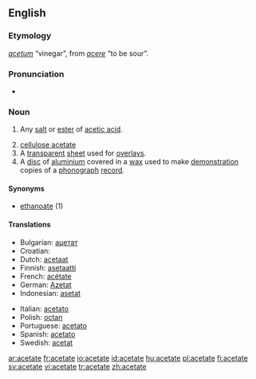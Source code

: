 ==English==
{{wikipedia}}

===Etymology===
{{etyl|la}} ''[[acetum]]'' “vinegar”, from ''[[acere]]'' “to be sour”.

===Pronunciation===
* {{audio|en-us-acetate.ogg|Audio (US)}}

===Noun===
{{en-noun}}

# {{organic chemistry}} Any [[salt]] or [[ester]] of [[acetic acid]].
# [[cellulose acetate]]
# A [[transparent]] [[sheet]] used for [[overlay]]s.
# A [[disc]] of [[aluminium]] covered in a [[wax]] used to make [[demonstration]] copies of a [[phonograph]] [[record]].

====Synonyms====
* [[ethanoate]] (1)

====Translations====
{{trans-top|salt or ester of acetic acid}}
* Bulgarian: [[ацетат]] {{m}}
* Croatian: {{t|hr|acetat}}
* Dutch: [[acetaat]]
* Finnish: [[asetaatti]]
* French: [[acétate]]
* German: [[Azetat]] {{n}}
* Indonesian: [[asetat]]
{{trans-mid}}
* Italian: [[acetato]] {{m}}
* Polish: [[octan]]
* Portuguese: [[acetato]]
* Spanish: [[acetato]]
* Swedish: [[acetat]]
{{trans-bottom}}

{{trans-top|cellulose acetate}}
{{trans-mid}}
{{trans-bottom}}

{{trans-top|transparent overlay sheet}}
{{trans-mid}}
{{trans-bottom}}

{{trans-top|aluminium disc covered in wax}}
{{trans-mid}}
{{trans-bottom}}

[[ar:acetate]]
[[fr:acetate]]
[[io:acetate]]
[[id:acetate]]
[[hu:acetate]]
[[pl:acetate]]
[[fi:acetate]]
[[sv:acetate]]
[[vi:acetate]]
[[tr:acetate]]
[[zh:acetate]]
